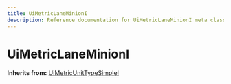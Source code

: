 ```yaml
---
title: UiMetricLaneMinionI
description: Reference documentation for UiMetricLaneMinionI meta class
---
```



# UiMetricLaneMinionI

**Inherits from:** [UiMetricUnitTypeSimpleI](/classes/uimetricunittypesimplei)

<ClassDetails file="/db/classes/UiMetricLaneMinionI.b5ebe28836de.json" />
